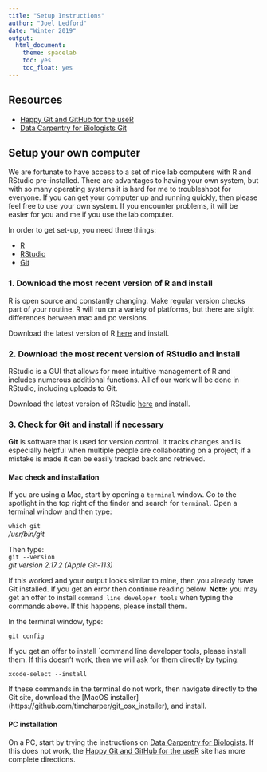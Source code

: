 ```yaml
---
title: "Setup Instructions"
author: "Joel Ledford"
date: "Winter 2019"
output:
  html_document:
    theme: spacelab
    toc: yes
    toc_float: yes
---
```


## Resources
- [Happy Git and GitHub for the useR](http://happygitwithr.com/)
- [Data Carpentry for Biologists Git](https://datacarpentry.org/semester-biology/computer-setup/)

## Setup your own computer
We are fortunate to have access to a set of nice lab computers with R and RStudio pre-installed. There are advantages to having your own system, but with so many operating systems it is hard for me to troubleshoot for everyone. If you can get your computer up and running quickly, then please feel free to use your own system. If you encounter problems, it will be easier for you and me if you use the lab computer.  

In order to get set-up, you need three things:  

+ [R](https://www.r-project.org/)  
+ [RStudio](https://www.rstudio.com/)  
+ [Git](http://git-scm.com/downloads)

### 1. Download the most recent version of R and install
R is open source and constantly changing. Make regular version checks part of your routine. R will run on a variety of platforms, but there are slight differences between mac and pc versions.  

Download the latest version of R [here](https://www.r-project.org/) and install.

### 2. Download the most recent version of RStudio and install
RStudio is a GUI that allows for more intuitive management of R and includes numerous additional functions. All of our work will be done in RStudio, including uploads to Git.

Download the latest version of RStudio [here](https://www.rstudio.com/) and install.  

### 3. Check for Git and install if necessary  
**Git** is software that is used for version control. It tracks changes and is especially helpful when multiple people are collaborating on a project; if a mistake is made it can be easily tracked back and retrieved.  

#### Mac check and installation
If you are using a Mac, start by opening a `terminal` window. Go to the spotlight in the top right of the finder and search for `terminal`. Open a terminal window and then type:  

`which git`  
*/usr/bin/git*  

Then type:  
`git --version`  
*git version 2.17.2 (Apple Git-113)*

If this worked and your output looks similar to mine, then you already have Git installed. If you get an error then continue reading below. **Note:** you may get an offer to install `command line developer tools` when typing the commands above. If this happens, please install them.    

In the terminal window, type:  

`git config`  

If you get an offer to install `command line developer tools, please install them. If this doesn't work, then we will ask for them directly by typing:  

`xcode-select --install`

If these commands in the terminal do not work, then navigate directly to the Git site, download the [MacOS installer] (https://github.com/timcharper/git_osx_installer), and install.

#### PC installation
On a PC, start by trying the instructions on [Data Carpentry for Biologists](https://datacarpentry.org/semester-biology/computer-setup/). If this does not work, the [Happy Git and GitHub for the useR](http://happygitwithr.com/) site has more complete directions.